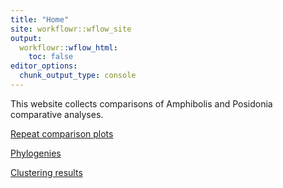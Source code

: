 ---
title: "Home"
site: workflowr::wflow_site
output:
  workflowr::wflow_html:
    toc: false
editor_options:
  chunk_output_type: console
---

This website collects comparisons of Amphibolis and Posidonia comparative analyses.

[Repeat comparison plots](plot.html)

[Phylogenies](OTT.html)

[Clustering results](Orthofinder.html)
